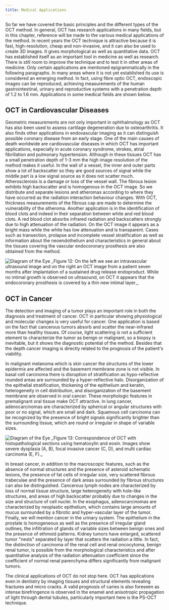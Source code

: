 ```yaml
---
title: Medical Applications
---
```


So far we have covered the basic principles and the different types of the OCT
method. In general, OCT has research applications in many fields, but in this chapter,
reference will be made to the various medical applications of the method. In recent
years the OCT technique is attractive because it is fast, high-resolution, cheap and
non-invasive, and it can also be used to create 3D images. It gives morphological as
well as quantitative data. OCT has established itself as an important tool in medicine
as well as research. There is still room to improve the technique and to test it in other
areas of medicine. Only certain applications are mentioned epigrammatically in the
following paragraphs. In many areas where it is not yet established its use is
considered an emerging method. In fact, using fibre optic OCT, endoscopic images
can be reproduced, achieving measurements of the human gastrointestinal, urinary
and reproductive systems with a penetration depth of 1.2 to 1.6 mm. Applications in
some medical fields are shown below.

## OCT in Cardiovascular Diseases

Geometric measurements are not only important in ophthalmology as OCT has also
been used to assess cartilage degeneration due to osteoarthritis. It also finds other
applications in endovascular imaging as it can distinguish possible coronary disease
from an early stage. One of the main causes of death worldwide are cardiovascular
diseases in which OCT has important applications, especially in acute coronary
syndrome, strokes, atrial fibrillation and pulmonary hypertension. Although in these
tissues OCT has a small penetration depth of 1-3 mm the high image resolution of the
method makes it useful. In the wall of a vessel, the inner and outer parts show a lot of
backscatter so they are good sources of signal while the middle part is a low signal
source as it does not scatter much. Atherosclerosis is a damage or loss of the vessel
wall. The fibrous lesion exhibits high backscatter and is homogenous in the OCT
image. So we distribute and separate lesions and atheromas according to where they
have occurred as the radiation interaction behaviour changes. With OCT, thickness
measurements of the fibrous cap are made to determine the vulnerability of the
atheroma. Another application is in the identification of blood clots and indeed in
their separation between white and red blood clots. A red blood clot absorbs infrared
radiation and backscatters strongly due to high attenuation of the radiation. On the
OCT image it appears as a bright mass while the white has low attenuation and is
transparent. Cases such as transection, prolapse and incomplete vessel stratification as
well as information about the neoendothelium and characteristics in general about the
tissues covering the vascular endocoronary prosthesis are also obtained from the
method.

<img alt='Diagram of the Eye' src='/figures/12.png' />
_Figure 12: On the left we see an intravascular ultrasound image and on the right
an OCT image from a patient seven months after implantation of a sustained drug release
endoproduct. While no intimal growth is observed on ultrasound, on OCT it appears
that the endocoronary prosthesis is covered by a thin new intimal layer._

## OCT in Cancer

The detection and imaging of a tumor plays an important role in both the diagnosis
and treatment of cancer. OCT in particular showing physiological and molecular
changes is very useful for cancer. One application is based on the fact that cancerous
tumors absorb and scatter the near-infrared more than healthy tissues. Of course, light
scattering is not a sufficient element to characterize the tumor as benign or malignant,
so a biopsy is inevitable, but it shows the diagnostic potential of the method. Besides
that the depth cancer imaging is directly related to the prognosis of the patient's
viability.

In malignant melanoma which is skin cancer the structures of the lower epidermis are
affected and the basement membrane zone is not visible. In basal cell carcinoma there
is disruption of stratification as hypo-reflective rounded areas are surrounded by a
hyper-reflective halo. Disorganization of the epithelial stratification, thickening of the
epithelium and keratin, heterogeneity in cell distribution, and disorganization of the
basement membrane are observed in oral cancer. These morphologic features in
premalignant oral tissue make OCT attractive. In lung cancer, adenocarcinomas are
characterized by spherical or angular structures with poor or no signal, which are
small and dark. Squamous cell carcinoma can be recognized by the presence of bright
signals significantly brighter than the surrounding tissue, which are round or irregular
in shape of variable sizes.

<img alt='Diagram of the Eye' src='/figures/13.png' />
_Figure 13: Correspondence of OCT with histopathological sections using hematoxylin
and eosin. Images show severe dysplasia (A, B), focal invasive cancer (C, D), and
multi cardiac carcinoma (E, F)._

In breast cancer, in addition to the macroscopic features, such as the absence of
normal structures and the presence of asteroid schematic lesions, the presence of fat
cells of irregular size, very scattered fibrous trabeculae and the presence of dark areas
surrounded by fibrous structures can also be distinguished. Cancerous lymph nodes
are characterized by loss of normal tissue structure, large heterogeneity with hole-like
structures, and areas of high backscatter probably due to changes in the size and
structure of cell nuclei. In the esophagus, adenocarcinomas are characterized by
neoplastic epithelium, which contains large amounts of mucus surrounded by a
fibrotic and hyper-vascular layer of the tumor. Finally, we will mention cancer in the
urinary system. The epithelium in the prostate is homogeneous as well as the presence
of irregular gland outlines, the infiltration of glands of variable sizes between benign
ones and the presence of ethmoid patterns. Kidney tumors have enlarged, scattered
tumor "nests" separated by layer that scatters the radiation a little. In fact, the
distinction of carcinoma of the renal cell and renal oncocytoma, benign renal tumor, is possible from the morphological characteristics and after quantitative analysis of the
radiation attenuation coefficient since the coefficient of normal renal parenchyma
differs significantly from malignant tumors.

The clinical applications of OCT do not stop here. OCT has applications even in
dentistry by imaging tissues and structural elements revealing fractures and micro
cracks. A valid prognosis of caries is also foreseen as intense birefringence is
observed in the enamel and anisotropic propagation of light through dental tubules,
particularly important here is the PS-OCT technique.
